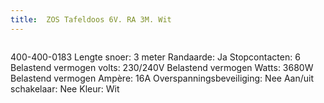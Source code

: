 ```yaml
---
title:  ZOS Tafeldoos 6V. RA 3M. Wit
---
```



<Image src={imageProduct} width={imageProduct.width} alt="" />


400-400-0183
Lengte snoer:     3 meter
Randaarde:     Ja
Stopcontacten:    6
Belastend vermogen volts:  230/240V
Belastend vermogen Watts:  3680W
Belastend vermogen Ampère: 16A
Overspanningsbeveiliging:  Nee
Aan/uit schakelaar:   Nee
Kleur:      Wit
